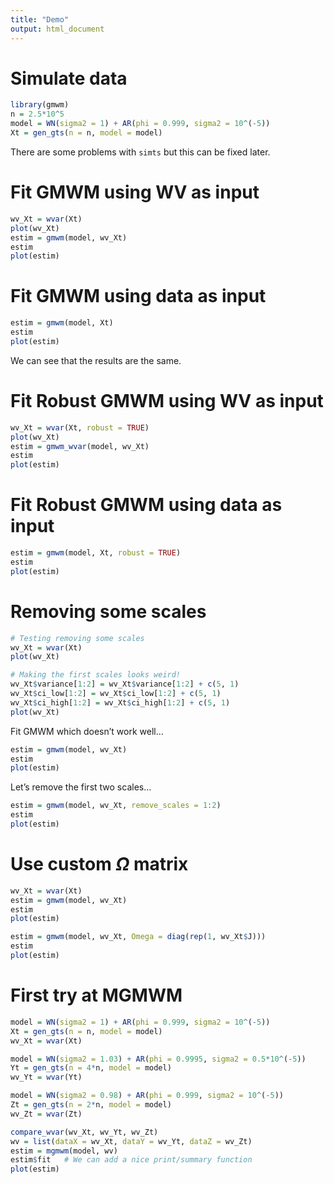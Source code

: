 ```yaml
---
title: "Demo"
output: html_document
---
```


# Simulate data

```r
library(gmwm)
n = 2.5*10^5
model = WN(sigma2 = 1) + AR(phi = 0.999, sigma2 = 10^(-5))
Xt = gen_gts(n = n, model = model)
```

There are some problems with `simts` but this can be fixed later.

# Fit GMWM using WV as input

```r
wv_Xt = wvar(Xt)
plot(wv_Xt)
estim = gmwm(model, wv_Xt)
estim
plot(estim)
```

# Fit GMWM using data as input

```r
estim = gmwm(model, Xt)
estim
plot(estim)
```

We can see that the results are the same.

# Fit Robust GMWM using WV as input

```r
wv_Xt = wvar(Xt, robust = TRUE)
plot(wv_Xt)
estim = gmwm_wvar(model, wv_Xt)
estim
plot(estim)
```

# Fit Robust GMWM using data as input

```r
estim = gmwm(model, Xt, robust = TRUE)
estim
plot(estim)
```

# Removing some scales

```r
# Testing removing some scales
wv_Xt = wvar(Xt)
plot(wv_Xt)

# Making the first scales looks weird!
wv_Xt$variance[1:2] = wv_Xt$variance[1:2] + c(5, 1)
wv_Xt$ci_low[1:2] = wv_Xt$ci_low[1:2] + c(5, 1)
wv_Xt$ci_high[1:2] = wv_Xt$ci_high[1:2] + c(5, 1)
plot(wv_Xt)
```

Fit GMWM which doesn't work well...

```r
estim = gmwm(model, wv_Xt)
estim
plot(estim)
```

Let's remove the first two scales...

```r
estim = gmwm(model, wv_Xt, remove_scales = 1:2)
estim
plot(estim)
```

# Use custom $\Omega$ matrix

```r
wv_Xt = wvar(Xt)
estim = gmwm(model, wv_Xt)
estim
plot(estim)

estim = gmwm(model, wv_Xt, Omega = diag(rep(1, wv_Xt$J)))
estim
plot(estim)
```

# First try at MGMWM

```r
model = WN(sigma2 = 1) + AR(phi = 0.999, sigma2 = 10^(-5))
Xt = gen_gts(n = n, model = model)
wv_Xt = wvar(Xt)

model = WN(sigma2 = 1.03) + AR(phi = 0.9995, sigma2 = 0.5*10^(-5))
Yt = gen_gts(n = 4*n, model = model)
wv_Yt = wvar(Yt)

model = WN(sigma2 = 0.98) + AR(phi = 0.999, sigma2 = 10^(-5))
Zt = gen_gts(n = 2*n, model = model)
wv_Zt = wvar(Zt)

compare_wvar(wv_Xt, wv_Yt, wv_Zt)
wv = list(dataX = wv_Xt, dataY = wv_Yt, dataZ = wv_Zt)
estim = mgmwm(model, wv)
estim$fit   # We can add a nice print/summary function
plot(estim)
```
